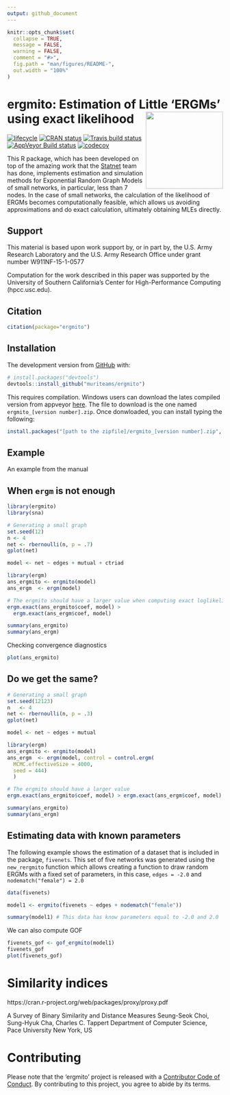 ```yaml
---
output: github_document
---
```


<!-- README.md is generated from README.Rmd. Please edit that file -->

```r
knitr::opts_chunk$set(
  collapse = TRUE,
  message = FALSE,
  warning = FALSE,
  comment = "#>",
  fig.path = "man/figures/README-",
  out.width = "100%"
)
```
# ergmito: Estimation of Little 'ERGMs' using exact likelihood <img src="man/figures/logo.png" align="right" width="180px"/>

[![lifecycle](https://img.shields.io/badge/lifecycle-experimental-orange.svg)](https://www.tidyverse.org/lifecycle/#experimental) 
[![CRAN status](https://www.r-pkg.org/badges/version/ergmito)](https://cran.r-project.org/package=ergmito)
[![Travis build status](https://travis-ci.org/muriteams/ergmito.svg?branch=master)](https://travis-ci.org/muriteams/ergmito)
[![AppVeyor Build status](https://ci.appveyor.com/api/projects/status/nl1irakr2g6y6w03?svg=true)](https://ci.appveyor.com/project/gvegayon/ergmito)
[![codecov](https://codecov.io/gh/muriteams/ergmito/branch/master/graph/badge.svg)](https://codecov.io/gh/muriteams/ergmito)

This R package, which has been developed on top of the amazing work that the
[Statnet](https://github.com/statnet) team has done, implements estimation and
simulation methods for Exponential Random Graph Models of small networks, in
particular, less than 7 nodes. In the case of small networks, the calculation
of the likelihood of ERGMs becomes computationally feasible, which allows us
avoiding approximations and do exact calculation, ultimately obtaining MLEs
directly.


## Support

This material is based upon work support by, or in part by, the U.S.
Army Research Laboratory and the U.S. Army Research Office under
grant number W911NF-15-1-0577

Computation for the work described in this paper was supported by
the University of Southern California's Center for High-Performance
Computing (hpcc.usc.edu).

## Citation

```r
citation(package="ergmito")
```


## Installation

The development version from [GitHub](https://github.com/) with:

``` r
# install.packages("devtools")
devtools::install_github("muriteams/ergmito")
```

This requires compilation. Windows users can download the lates compiled version from appveyor [here](https://ci.appveyor.com/project/gvegayon/ergmito/build/artifacts). The file to download is the one named `ergmito_[version number].zip`. Once donwloaded, you can install typing the following:

```r
install.packages("[path to the zipfile]/ergmito_[version number].zip", repos = FALSE)
```


## Example

An example from the manual

## When `ergm` is not enough

```r
library(ergmito)
library(sna)

# Generating a small graph
set.seed(12)
n <- 4
net <- rbernoulli(n, p = .7)
gplot(net)
```

```r
model <- net ~ edges + mutual + ctriad

library(ergm)
ans_ergmito <- ergmito(model)
ans_ergm  <- ergm(model)

# The ergmito should have a larger value when computing exact loglikelihood
ergm.exact(ans_ergmito$coef, model) >
  ergm.exact(ans_ergm$coef, model)

summary(ans_ergmito)
summary(ans_ergm)
```

Checking convergence diagnostics

```r
plot(ans_ergmito)
```


## Do we get the same?

```r
# Generating a small graph
set.seed(12123)
n   <- 4
net <- rbernoulli(n, p = .3)
gplot(net)
```

```r
model <- net ~ edges + mutual

library(ergm)
ans_ergmito <- ergmito(model)
ans_ergm  <- ergm(model, control = control.ergm(
  MCMC.effectiveSize = 4000,
  seed = 444)
  )

# The ergmito should have a larger value
ergm.exact(ans_ergmito$coef, model) > ergm.exact(ans_ergm$coef, model)

summary(ans_ergmito)
summary(ans_ergm)
```

## Estimating data with known parameters

The following example shows the estimation of a dataset that is included in the package,
`fivenets`. This set of five networks was generated using the `new_rergmito` function
which allows creating a function to draw random ERGMs with a fixed set of parameters,
in this case, `edges = -2.0` and `nodematch("female") = 2.0`

```r
data(fivenets)

model1 <- ergmito(fivenets ~ edges + nodematch("female"))

summary(model1) # This data has know parameters equal to -2.0 and 2.0
```

We can also compute GOF

```r
fivenets_gof <- gof_ergmito(model1)
fivenets_gof
plot(fivenets_gof)
```



# Similarity indices

https://cran.r-project.org/web/packages/proxy/proxy.pdf

A Survey of Binary Similarity and Distance Measures
Seung-Seok Choi, Sung-Hyuk Cha, Charles C. Tappert
Department of Computer Science, Pace University
New York, US

# Contributing

Please note that the 'ergmito' project is released with a [Contributor Code of Conduct](CODE_OF_CONDUCT.md). By contributing to this project, you agree to abide by its terms.
